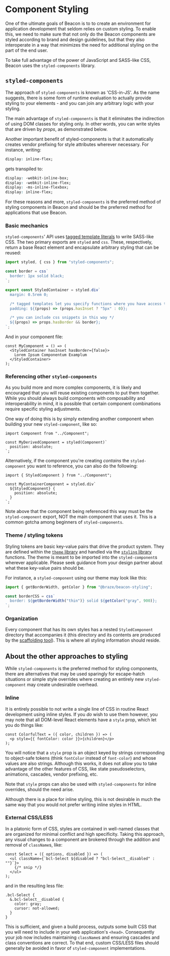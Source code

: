 <Meta title="Welcome/Contributing/Component Styling" />

# Component Styling

One of the ultimate goals of Beacon is to to create an environment for application development that seldom relies on custom styling. To enable
this, we need to make sure that not only do the Beacon components are styled according to brand and design guidelines, but that they also
interoperate in a way that minimizes the need for additional styling on the part of the end user.

To take full advantage of the power of JavaScript and SASS-like CSS, Beacon uses the `styled-components` library.

## `styled-components`

The approach of `styled-components` is known as 'CSS-in-JS'. As the name suggests, there is some form of runtime evaluation to actually provide
styling to your elements - and you can join any arbitrary logic with your styling.

The main advantage of `styled-components` is that it eliminates the indirection of using DOM classes for styling only. In other words, you can
write styles that are driven by _props_, as demonstrated below.

Another important benefit of styled-components is that it automatically creates vendor prefixing for style attributes wherever necessary. For
instance, writing:

```css
display: inline-flex;
```

gets transpiled to:

```css
display: -webkit-inline-box;
display: -webkit-inline-flex;
display: -ms-inline-flexbox;
display: inline-flex;
```

For these reasons and more, `styled-components` is the preferred method of styling components in Beacon and should be the preferred method for
applications that use Beacon.

### Basic mechanics

`styled-components`' API uses [tagged template literals](https://www.styled-components.com/docs/api#styled) to write SASS-like CSS. The two
primary exports are `styled` and `css`. These, respectively, return a base React element and encapsulate arbitrary styling that can be reused:

```js
import styled, { css } from "styled-components";

const border = css`
  border: 1px solid black;
`;

export const StyledContainer = styled.div`
  margin: 0.5rem 0;

  /* tagged templates let you specify functions where you have access to components' props */
  padding: ${(props) => (props.hasInset ? "5px" : 0)};

  /* you can include css snippets in this way */
  ${(props) => props.hasBorder && border};
`;
```

And in your component file:

```tsx
const MyComponent = () => (
  <StyledContainer hasInset hasBorder={false}>
    Lorem Ipsum Componentum Examplum
  </StyledContainer>
);
```

### Referencing other `styled-components`

As you build more and more complex components, it is likely and encouraged that you will reuse existing components to put them together. 
While you should always build components with composability and interoperability in mind, it is possible that certain component 
combinations require specific styling adjustments.

One way of doing this is by simply extending another component when building your new `styled-component`, like so:

```tsx
import Component from "../Component";

const MyDerivedComponent = styled(Component)`
  position: absolute;
`;
```

Alternatively, if the component you're creating _contains_ the `styled-component` you want to reference, you can also do the following:

```tsx
import { StyledComponent } from "../Component";

const MyContainerComponent = styled.div`
  ${StyledComponent} {
    position: absolute;
  }
`;
```

Note above that the component being referenced this way must be the `styled-component` export, NOT the main component that uses it. 
This is a common gotcha among beginners of `styled-components`.

### Theme / styling tokens

Styling tokens are basic key-value pairs that drive the product system. They are defined within the [`theme` library](../packages/theme/README.md) and handled via the [`styling` library](../packages/styling/README.md) functions. The theme is meant to be imported into the `styled-component`s wherever applicable. Please seek guidance from your design partner about what these key-value pairs should be.

For instance, a `styled-component` using our theme may look like this:

```js
import { getBorderWidth, getColor } from "@braze/beacon-styling";

const borderCSS = css`
  border: ${getBorderWidth("thin")} solid ${getColor("gray", 900)};
`;
```

### Organization

Every component that has its own styles has a nested `StyledComponent` directory that accompanies it (this directory and its contents 
are produced by the [scaffolding tool](https://beacon-storybook.braze.com/?path=/story/welcome-contributing-contributing-code--page#creating-a-new-component)). 
This is where all styling information should reside.

## About the other approaches to styling

While `styled-components` is the preferred method for styling components, there are alternatives that may be used sparingly for 
escape-hatch situations or simple style overrides where creating an entirely new `styled-component` may create undesirable overhead.

### Inline

It is entirely possible to not write a single line of CSS in routine React development using inline styles. If you _do_ wish to 
use them however, you may note that all DOM-level React elements have a `style` prop, which let you do things like:

```tsx
const ColorfulText = ({ color, children }) => (
  <p style={{ fontColor: color }}>{children}</p>
);
```

You will notice that a `style` prop is an object keyed by strings corresponding to object-safe tokens (think `fontColor` instead 
of `font-color`) and whose values are also strings. Although this works, it does not allow you to take advantage of the other 
features of CSS, like state pseudoselectors, animations, cascades, vendor prefixing, etc.

Note that `style` props can also be used with `styled-components` for inline overrides, should the need arise.

Although there is a place for inline styling, this is not desirable in much the same way that you would not prefer writing inline 
styles in HTML.

### External CSS/LESS

In a platonic form of CSS, styles are contained in well-named classes that are organized for minimal conflict and high specificity. 
Taking this approach, any visual changes to a component are brokered through the addition and removal of `className`s, like:

```tsx
const Select = ({ options, disabled }) => (
  <ul className={`bcl-Select ${disabled ? "bcl-Select__disabled" : ""}`}>
    {/* snip */}
  </ul>
);
```

and in the resulting less file:

```less
.bcl-Select {
  &.bcl-Select__disabled {
    color: gray;
    cursor: not-allowed;
  }
}
```

This is sufficient, and given a build process, outputs some built CSS that you will need to include in your web application's `<head>`. 
Consequently your job now includes maintaining `className`s and ensuring cascades and class conventions are correct. To that end, 
custom CSS/LESS files should generally be avoided in favor of `styled-component` implementations.
